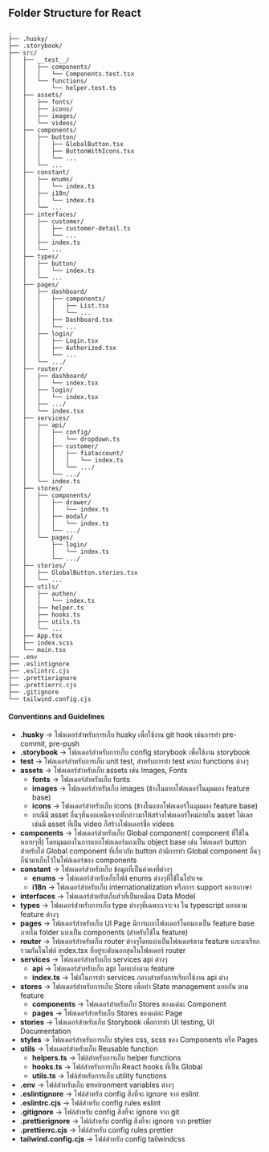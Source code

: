 ## Folder Structure for React

```
.
├── .husky/
├── .storybook/
├── src/
│   ├── __test__/
│   │   ├── components/
│   │   │   └── Components.test.tsx
│   │   └── functions/
│   │       └── helper.test.ts
│   ├── assets/
│   │   ├── fonts/
│   │   ├── icons/
│   │   ├── images/
│   │   └── videos/
│   ├── components/
│   │   ├── button/
│   │   │   ├── GlobalButton.tsx
│   │   │   ├── ButtonWithIcons.tsx
│   │   │   └── ...
│   │   └── ...
│   ├── constant/
│   │   ├── enums/
│   │   │   └── index.ts
│   │   ├── i18n/
│   │   │   └── index.ts
│   │   └── ...
│   ├── interfaces/
│   │   ├── customer/
│   │   │   ├── customer-detail.ts
│   │   │   └── ...
│   │   ├── index.ts
│   │   └── ...
│   ├── types/
│   │   ├── button/
│   │   │   └── index.ts
│   │   └── ...
│   ├── pages/
│   │   ├── dashboard/
│   │   │   ├── components/
│   │   │   │   ├── List.tsx
│   │   │   │   └── ...
│   │   │   ├── Dashboard.tsx
│   │   │   └── ...
│   │   ├── login/
│   │   │   ├── Login.tsx
│   │   │   ├── Authorized.tsx
│   │   │   └── ...
│   │   └── .../
│   ├── router/
│   │   ├── dashboard/
│   │   │   └── index.tsx
│   │   ├── login/
│   │   │   └── index.tsx
│   │   ├── .../
│   │   └── index.tsx
│   ├── services/
│   │   ├── api/
│   │   │   ├── config/
│   │   │   │   └── dropdown.ts
│   │   │   ├── customer/
│   │   │   │   ├── fiataccount/
│   │   │   │   │   └── index.ts
│   │   │   │   └── .../
│   │   │   └── .../
│   │   └── index.ts
│   ├── stores/
│   │   ├── components/
│   │   │   ├── drawer/
│   │   │   │   └── index.ts
│   │   │   ├── modal/
│   │   │   │   └── index.ts
│   │   │   └── .../
│   │   └── pages/
│   │       ├── login/
│   │       │   └── index.ts
│   │       └── .../
│   ├── stories/
│   │   ├── GlobalButton.stories.tsx
│   │   └── ...
│   ├── utils/
│   │   ├── authen/
│   │   │   └── index.ts
│   │   ├── helper.ts
│   │   ├── hooks.ts
│   │   ├── utils.ts
│   │   └── ...
│   ├── App.tsx
│   ├── index.scss
│   └── main.tsx
├── .env
├── .eslintignore
├── .eslintrc.cjs
├── .prettierignore
├── .prettierrc.cjs
├── .gitignore
└── tailwind.config.cjs
```

#### Conventions and Guidelines

- **.husky** -> โฟลเดอร์สำหรับการเก็บ husky เพื่อใช้งาน git hook เช่นการทำ pre-commit, pre-push
- **.storybook** -> โฟลเดอร์สำหรับการเก็บ config storybook เพื่อใช้งาน storybook
- **test** -> โฟลเดอร์สำหรับการเก็บ unit test, สำหรับการทำ test ครอบ functions ต่างๆ
- **assets** -> โฟลเดอร์สำหรับเก็บ assets เช่น Images, Fonts
  - **fonts** -> โฟลเดอร์สำหรับเก็บ fonts
  - **images** -> โฟลเดอร์สำหรับเก็บ images (ข้างในแยกโฟลเดอร์ในมุมมอง feature base)
  - **icons** -> โฟลเดอร์สำหรับเก็บ icons (ข้างในแยกโฟลเดอร์ในมุมมอง feature base)
  - กรณีมี asset อื่นๆที่นอกเหนือจากที่กล่าวมาให้สร้างโฟลเดอร์ใหม่ภายใน asset ได้เลยเช่นมี asset ที่เป็น video ก็สร้างโฟลเดอร์ชื่อ videos
- **components** -> โฟลเดอร์สำหรับเก็บ Global component( component ที่ใช้ในหลายๆที่) 
โดยมุมมองในการแยกโฟลเดอร์มองเป็น object base เช่น โฟลเดอร์ button สำหรับใส่ Global component 
ที่เกี่ยวกับ button ถ้ามีการทำ Global component อื่นๆ ก็นำมาเก็บไว้ในโฟล์เดอร์ของ components
- **constant** -> โฟลเดอร์สำหรับเก็บ ข้อมูลที่เป็นค่าคงที่ต่างๆ
  - **enums** -> โฟลเดอร์สำหรับเก็บไฟล์ enums ต่างๆที่ใช้ในโปรเจค
  - **i18n** -> โฟลเดอร์สำหรับเก็บ internationalization หรือการ support หลายภาษา
- **interfaces** -> โฟลเดอร์สำหรับเก็บส่วที่เป็นเหมือน Data Model
- **types** -> โฟลเดอร์สำหรับการเก็บ type ต่างๆที่เฉพาะเจาะจง ใน typescript แยกตาม feature ต่างๆ
- **pages** -> โฟลเดอร์สำหรับเก็บ UI Page มีการแยกโฟลเดอร์โดยมองเป็น feature base ภายใน folder แบ่งเป็น components (สำหรับใช้ใน feature)
- **router** -> โฟลเดอร์สำหรับเก็บ router ต่างๆโดยแบ่งเป็นโฟลเดอร์ตาม feature และมาเรียกรวมกันในไฟล์ index.tsx ที่อยู่ระดับนอกสุดในโฟลเดอร์ router
- **services** -> โฟลเดอร์สำหรับเก็บ services api ต่างๆ
  - **api** -> โฟลเดอร์สำหรับเก็บ api โดยแบ่งตาม feature
  - **index.ts** -> ไฟล์ในการทำ services กลางสำหรับการเรียกใช้งาน api ต่าง
- **stores** -> โฟลเดอร์สำหรับการเก็บ Store เพื่อทำ State management แยกกัน ตาม feature 
  - **components** -> โฟลเดอร์สำหรับเก็บ Stores ของแต่ละ Component
  - **pages** -> โฟลเดอร์สำหรับเก็บ Stores ของแต่ละ Page
- **stories** -> โฟลเดอร์สำหรับเก็บ Storybook เพื่อการทำ UI testing, UI Documentation
- **styles** -> โฟลเดอร์สำหรับการเก็บ styles css, scss ของ Components หรือ Pages
- **utils** -> โฟลเดอร์สำหรับเก็บ Reusable function
  - **helpers.ts** -> ไฟล์สำหรับการเก็บ helper functions
  - **hooks.ts** -> ไฟล์สำหรับการเก็บ React hooks ที่เป็น Global
  - **utils.ts** -> ไฟล์สำหรับการเก็บ utility functions
- **.env** -> ไฟล์สำหรับเก็บ environment variables ต่างๆ
- **.eslintignore** -> ไฟล์สำหรับ config สิ่งที่จะ ignore จาก eslint
- **.eslintrc.cjs** -> ไฟล์สำหรับ config rules eslint
- **.gitignore** -> ไฟล์สำหรับ config สิ่งที่จะ ignore จาก git
- **.prettierignore** -> ไฟล์สำหรับ config สิ่งที่จะ ignore จาก prettier
- **.prettierrc.cjs** -> ไฟล์สำหรับ config rules prettier
- **tailwind.config.cjs** -> ไฟล์สำหรับ config tailwindcss
